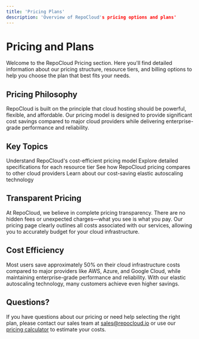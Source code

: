 ```yaml
---
title: 'Pricing Plans'
description: 'Overview of RepoCloud's pricing options and plans'
---
```


# Pricing and Plans

Welcome to the RepoCloud Pricing section. Here you'll find detailed information about our pricing structure, resource tiers, and billing options to help you choose the plan that best fits your needs.

## Pricing Philosophy

RepoCloud is built on the principle that cloud hosting should be powerful, flexible, and affordable. Our pricing model is designed to provide significant cost savings compared to major cloud providers while delivering enterprise-grade performance and reliability.

## Key Topics

<CardGroup cols={2}>
  <Card title="Pricing Overview" icon="money-bill" href="/pricing/overview">
    Understand RepoCloud's cost-efficient pricing model
  </Card>
  <Card title="Resource Tiers" icon="layer-group" href="/pricing/tiers">
    Explore detailed specifications for each resource tier
  </Card>
  <Card title="Pricing Comparison" icon="scale-balanced" href="/pricing/comparison">
    See how RepoCloud pricing compares to other cloud providers
  </Card>
  <Card title="Autoscaling" icon="chart-line" href="/pricing/autoscaling">
    Learn about our cost-saving elastic autoscaling technology
  </Card>
</CardGroup>

## Transparent Pricing

At RepoCloud, we believe in complete pricing transparency. There are no hidden fees or unexpected charges—what you see is what you pay. Our pricing page clearly outlines all costs associated with our services, allowing you to accurately budget for your cloud infrastructure.

## Cost Efficiency

Most users save approximately 50% on their cloud infrastructure costs compared to major providers like AWS, Azure, and Google Cloud, while maintaining enterprise-grade performance and reliability. With our elastic autoscaling technology, many customers achieve even higher savings.

## Questions?

If you have questions about our pricing or need help selecting the right plan, please contact our sales team at [sales@repocloud.io](mailto:sales@repocloud.io) or use our [pricing calculator](https://repocloud.io/calculator) to estimate your costs. 